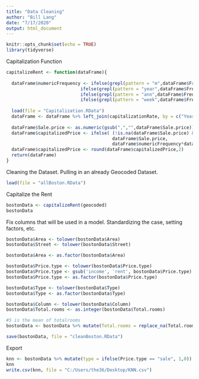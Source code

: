 ```yaml
---
title: "Data Cleaning"
author: "Bill Lang"
date: "7/17/2020"
output: html_document
---
```


```r
knitr::opts_chunk$set(echo = TRUE)
library(tidyverse)
```

Capitalization Function 

```r
capitalizeRent <- function(dataFrame){
  
  dataFrame$numericFrequency <- ifelse(grepl(pattern = "m",dataFrame$Frequency), 12, 
                            ifelse(grepl(pattern = "year",dataFrame$Frequency), 1,
                            ifelse(grepl(pattern = "ann",dataFrame$Frequency), 1,
                            ifelse(grepl(pattern = "week",dataFrame$Frequency),52, 12))))
  
  load(file = "Capitalization.RData")
  dataFrame <- dataFrame %>% left_join(capitalizationRate, by = c("Year" = "year"))
  
  dataFrame$Sale.price <- as.numeric(gsub(",","",dataFrame$Sale.price))
  dataFrame$capitalizedPrice <- ifelse( (!is.na(dataFrame$Sale.price) & (dataFrame$Sale.price != "") ), 
                                        dataFrame$Sale.price, 
                                        dataFrame$numericFrequency*dataFrame$cap*dataFrame$Rent.price)
  dataFrame$capitalizedPrice <- round(dataFrame$capitalizedPrice,2)
  return(dataFrame)
}
```

Cleaning the Dataset. Pulling in an already Geocoded Dataset.

```r
load(file = "allBoston.RData")
```

Capitalize the Rent

```r
bostonData <- capitalizeRent(geocoded)
bostonData
```

Fix columns that will be used in a model. Standardizing the case, setting factors, etc. 

```r
bostonData$Area <- tolower(bostonData$Area)
bostonData$Street <- tolower(bostonData$Street)

bostonData$Area <- as.factor(bostonData$Area)

bostonData$Price.type <- tolower(bostonData$Price.type)
bostonData$Price.type <- gsub('income', 'rent', bostonData$Price.type)
bostonData$Price.type <- as.factor(bostonData$Price.type)

bostonData$Type <- tolower(bostonData$Type)
bostonData$Type <- as.factor(bostonData$Type)

bostonData$Column <- tolower(bostonData$Column)
bostonData$Total.rooms <- as.integer(bostonData$Total.rooms)

#5 is the mean of totalrooms
bostonData <- bostonData %>% mutate(Total.rooms = replace_na(Total.rooms,5))
```

```r
save(bostonData, file = "cleanBoston.RData")
```


Export 

```r
knn <- bostonData %>% mutate(type = ifelse(Price.type == "sale", 1,0)) %>% select(Area, latitude, longitude, capitalizedPrice, Total.rooms, Year, type)
knn
write.csv(knn, file = "C:/Users/the36/Desktop/KNN.csv")
```


